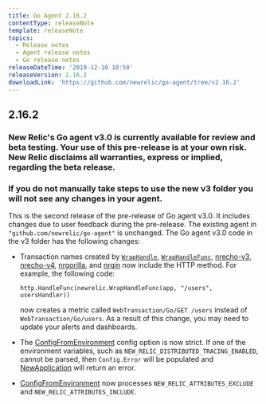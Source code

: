 ```yaml
---
title: Go Agent 2.16.2
contentType: releaseNote
template: releaseNote
topics:
  - Release notes
  - Agent release notes
  - Go release notes
releaseDateTime: '2019-12-10 10:50'
releaseVersion: 2.16.2
downloadLink: 'https://github.com/newrelic/go-agent/tree/v2.16.2'
---
```


## 2.16.2

### New Relic's Go agent v3.0 is currently available for review and beta testing. Your use of this pre-release is at your own risk. New Relic disclaims all warranties, express or implied, regarding the beta release.

### If you do not manually take steps to use the new v3 folder you will not see any changes in your agent.

This is the second release of the pre-release of Go agent v3.0. It includes changes due to user feedback during the pre-release. The existing agent in `"github.com/newrelic/go-agent"` is unchanged. The Go agent v3.0 code in the v3 folder has the following changes:

* Transaction names created by [`WrapHandle`](https://godoc.org/github.com/newrelic/go-agent/v3/newrelic#WrapHandle), [`WrapHandleFunc`](https://godoc.org/github.com/newrelic/go-agent/v3/newrelic#WrapHandleFunc), [nrecho-v3](https://godoc.org/github.com/newrelic/go-agent/v3/integrations/nrecho-v3), [nrecho-v4](https://godoc.org/github.com/newrelic/go-agent/v3/integrations/nrecho-v4), [nrgorilla](https://godoc.org/github.com/newrelic/go-agent/v3/integrations/nrgorilla), and [nrgin](https://godoc.org/github.com/newrelic/go-agent/v3/integrations/nrgin) now include the HTTP method. For example, the following code:

  ```
  http.HandleFunc(newrelic.WrapHandleFunc(app, "/users", usersHandler))
  ```

  now creates a metric called `WebTransaction/Go/GET /users` instead of `WebTransaction/Go/users`. As a result of this change, you may need to update your alerts and dashboards.
* The [ConfigFromEnvironment](https://godoc.org/github.com/newrelic/go-agent/v3/newrelic#ConfigFromEnvironment) config option is now strict. If one of the environment variables, such as `NEW_RELIC_DISTRIBUTED_TRACING_ENABLED`, cannot be parsed, then `Config.Error` will be populated and [NewApplication](https://godoc.org/github.com/newrelic/go-agent/v3/newrelic#NewApplication) will return an error.
* [ConfigFromEnvironment](https://godoc.org/github.com/newrelic/go-agent/v3/newrelic#ConfigFromEnvironment) now processes `NEW_RELIC_ATTRIBUTES_EXCLUDE` and `NEW_RELIC_ATTRIBUTES_INCLUDE`.
